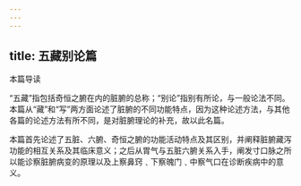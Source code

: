 ```yaml
---
---
---
```

title: 五藏别论篇
---




本篇导读

“五藏”指包括奇恒之腑在内的脏腑的总称；“别论”指别有所论，与一般论法不同。本篇从“藏”和“写”两方面论述了脏腑的不同功能特点，因为这种论述方法，与其他各篇的论述方法有所不同，是对脏腑理论的补充，故以此名篇。

本篇首先论述了五脏、六腑、奇恒之腑的功能活动特点及其区别，并阐释脏腑藏泻功能的相互关系及其临床意义；之后从胃气与五脏六腑关系入手，阐发寸口脉之所以能诊察脏腑病变的原理以及上察鼻窍﹑下察魄门﹑中察气口在诊断疾病中的意义。